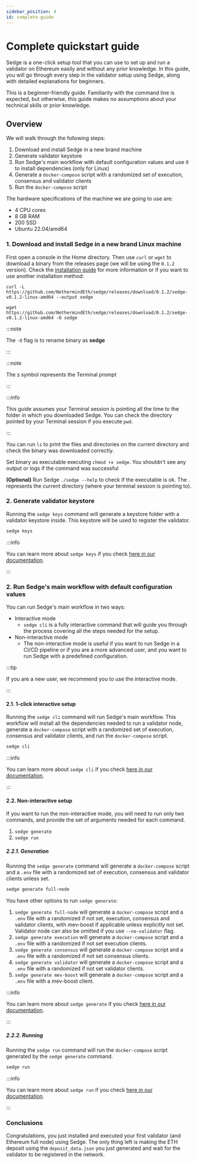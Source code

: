 ```yaml
---
sidebar_position: 4
id: complete-guide
---
```





# Complete quickstart guide

Sedge is a one-click setup tool that you can use to set up and run a validator on Ethereum easily and without any prior knowledge. In this guide, you will go through every step in the validator setup using Sedge, along with detailed explanations for beginners.

This is a beginner-friendly guide. Familiarity with the command line is expected, but otherwise, this guide makes no assumptions about your technical skills or prior knowledge.

## Overview

We will walk through the following steps:

1. Download and install Sedge in a new brand machine
2. Generate validator keystore
3. Run Sedge's main workflow with default configuration values and use it to install dependencies (only for Linux)
4. Generate a `docker-compose` script with a randomized set of execution, consensus and validator clients
5. Run the `docker-compose` script

The hardware specifications of the machine we are going to use are:

- 4 CPU cores
- 8 GB RAM
- 200 SSD
- Ubuntu 22.04/amd64

### 1. Download and install Sedge in a new brand Linux machine

First open a console in the Home directory. Then use `curl` or `wget` to download a binary from the releases page (we will be using the `0.1.2` version). Check the [installation guide](install-guide) for more information or if you want to use another installation method:

<Tabs groupId="download-cmds">
  <TabItem value="curl" label="curl">

  ```
  curl -L https://github.com/NethermindEth/sedge/releases/download/0.1.2/sedge-v0.1.2-linux-amd64 --output sedge
  ```

  </TabItem>
  <TabItem value="wget" label="wget">

  ```
  wget https://github.com/NethermindEth/sedge/releases/download/0.1.2/sedge-v0.1.2-linux-amd64 -O sedge
  ```

  </TabItem>
</Tabs>


:::note

The `-O` flag is to rename binary as __sedge__

:::

:::note

The `$` symbol represents the Terminal prompt

:::

:::info

This guide assumes your Terminal session is pointing all the time to the folder in which you downloaded Sedge. You can check the directory pointed by your Terminal session if you execute `pwd`.

:::

You can run `ls` to print the files and directories on the current directory and check the binary was downloaded correctly.

<!-- The following screenshot summarizes the above steps. Not important content was hidden so you can focus on the essential parts.

![download-and-ls](/img/download-sedge.png) -->

Set binary as executable executing `chmod +x sedge`. You shouldn't see any output or logs if the command was successful

**(Optional)** Run Sedge `./sedge --help` to check if the executable is ok. The `.` represents the current directory (where your terminal session is pointing to).

<!-- ![chmod-help](/img/chmod-and-help.png) -->

### 2. Generate validator keystore

Running the `sedge keys` command will generate a keystore folder with a validator keystore inside. This keystore will be used to register the validator.

```bash
sedge keys
```

:::info

You can learn more about `sedge keys` if you check [here in our documentation](/docs/commands/keys).

:::

### 2. Run Sedge's main workflow with default configuration values


You can run Sedge's main workflow in two ways:
- Interactive mode
    * `sedge cli` is a fully interactive command that will guide you through the process covering all the steps needed for the setup.
- Non-interactive mode
    * The non-interactive mode is useful if you want to run Sedge in a CI/CD pipeline or if you are a more advanced user, and you want to run Sedge with a predefined configuration.

:::tip

If you are a new user, we recommend you to use the interactive mode.

:::


#### 2.1. 1-click interactive setup

Running the `sedge cli` command will run Sedge's main workflow. This workflow will install all the dependencies needed to run a validator node, generate a `docker-compose` script with a randomized set of execution, consensus and validator clients, and run the `docker-compose` script.

```bash
sedge cli
```

:::info

You can learn more about `sedge cli` if you check [here in our documentation](/docs/commands/cli).

:::

#### 2.2. Non-interactive setup

If you want to run the non-interactive mode, you will need to run only two commands, and provide the set of arguments needed for each command.
1. `sedge generate`
2. `sedge run`

##### 2.2.1. Generation

Running the `sedge generate` command will generate a `docker-compose` script and a `.env` file with a randomized set of
execution, consensus and validator clients unless set.

```bash
sedge generate full-node
```

You have other options to run `sedge generate`:
1. `sedge generate full-node` will generate a `docker-compose` script and a `.env` file with a randomized if not set,
execution, consensus and validator clients, with mev-boost if applicable unless explicitly not set. Validator node
can also be omitted if you use `--no-validator` flag.
2. `sedge generate execution` will generate a `docker-compose` script and a `.env` file with a randomized if not set
execution clients.
3. `sedge generate consensus` will generate a `docker-compose` script and a `.env` file with a randomized if not set
consensus clients.
4. `sedge generate validator` will generate a `docker-compose` script and a `.env` file with a randomized if not set
validator clients.
5. `sedge generate mev-boost` will generate a `docker-compose` script and a `.env` file with a mev-boost client.

:::info

You can learn more about `sedge generate` if you check [here in our documentation](/docs/commands/generate).

:::

##### 2.2.2. Running

Running the `sedge run` command will run the `docker-compose` script generated by the `sedge generate` command.

```bash
sedge run
```

:::info

You can learn more about `sedge run` if you check [here in our documentation](/docs/commands/run).

:::

### Conclusions

Congratulations, you just installed and executed your first validator (and Ethereum full node) using Sedge. The only thing left is making the ETH deposit using the `deposit_data.json` you just generated and wait for the validator to be registered in the network.
